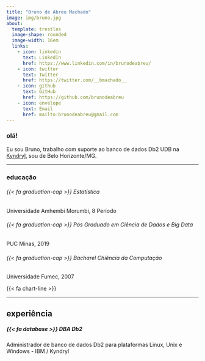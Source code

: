 ```yaml
---
title: "Bruno de Abreu Machado"
image: img/bruno.jpg
about: 
  template: trestles
  image-shape: rounded
  image-width: 16em
  links:
    - icon: linkedin 
      text: LinkedIn
      href: https://www.linkedin.com/in/brunodeabreu/
    - icon: twitter 
      text: Twitter
      href: https://twitter.com/__bmachado__
    - icon: github 
      text: GitHub
      href: https://github.com/brunodeabreu
    - icon: envelope 
      text: Email
      href: mailto:brunodeabreu@gmail.com
---
```


### olá!    

Eu sou Bruno, trabalho com suporte ao banco de dados Db2 UDB  na [Kyndryl](https://www.kyndryl.com/us/en), sou de Belo Horizonte/MG.


-----------------------------------------------------------------------------------------------------------------------------------

### educação

###### {{< fa graduation-cap >}}  Estatística
Universidade Amhembi Morumbi, 8 Período

###### {{< fa graduation-cap >}} Pós Graduado em Ciência de Dados e Big Data
PUC Minas, 2019

###### {{< fa graduation-cap >}}	Bacharel Chiência da Computação
Universidade Fumec, 2007


{{< fa chart-line >}} 


-----------------------------------------------------------------------------------------------------------------------------------

## experiência


##### {{< fa database >}}	DBA Db2
Administrador de banco de dados Db2 para plataformas Linux, Unix e Windows - IBM / Kyndryl


